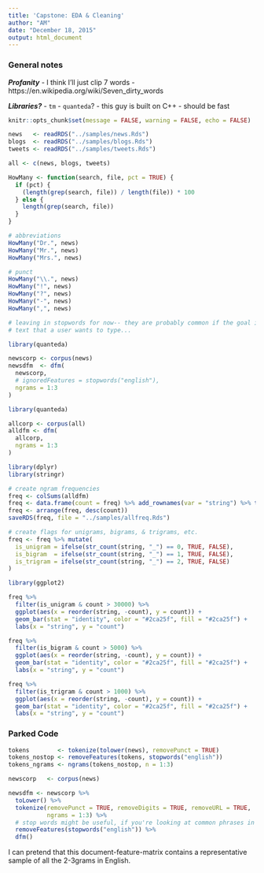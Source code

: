 ```yaml
---
title: 'Capstone: EDA & Cleaning'
author: "AM"
date: "December 18, 2015"
output: html_document
---
```


### General notes

***Profanity***
  - I think I'll just clip 7 words
  - https://en.wikipedia.org/wiki/Seven_dirty_words
  
***Libraries?***
  - `tm`
  - `quanteda`?
      - this guy is built on C++
      - should be fast
  

```r
knitr::opts_chunk$set(message = FALSE, warning = FALSE, echo = FALSE)
```

```r
news   <- readRDS("../samples/news.Rds")
blogs  <- readRDS("../samples/blogs.Rds")
tweets <- readRDS("../samples/tweets.Rds")

all <- c(news, blogs, tweets)
```

```r
HowMany <- function(search, file, pct = TRUE) {
  if (pct) { 
    (length(grep(search, file)) / length(file)) * 100
  } else {
    length(grep(search, file))
  }
}

# abbreviations
HowMany("Dr.", news)
HowMany("Mr.", news)
HowMany("Mrs.", news)

# punct
HowMany("\\.", news)
HowMany("!", news)
HowMany("?", news)
HowMany("-", news)
HowMany(",", news)
```

```r
# leaving in stopwords for now-- they are probably common if the goal is to predict
# text that a user wants to type...

library(quanteda)

newscorp <- corpus(news)
newsdfm  <- dfm(
  newscorp,
  # ignoredFeatures = stopwords("english"),
  ngrams = 1:3
)
```

```r
library(quanteda)

allcorp <- corpus(all)
alldfm <- dfm(
  allcorp,
  ngrams = 1:3
)
```


```r
library(dplyr)
library(stringr)

# create ngram frequencies
freq <- colSums(alldfm)
freq <- data.frame(count = freq) %>% add_rownames(var = "string") %>% tbl_df()
freq <- arrange(freq, desc(count))
saveRDS(freq, file = "../samples/allfreq.Rds")
```

```r
# create flags for unigrams, bigrams, & trigrams, etc.
freq <- freq %>% mutate(
  is_unigram = ifelse(str_count(string, "_") == 0, TRUE, FALSE),
  is_bigram  = ifelse(str_count(string, "_") == 1, TRUE, FALSE),
  is_trigram = ifelse(str_count(string, "_") == 2, TRUE, FALSE)
)
```


```r
library(ggplot2)

freq %>% 
  filter(is_unigram & count > 30000) %>% 
  ggplot(aes(x = reorder(string, -count), y = count)) + 
  geom_bar(stat = "identity", color = "#2ca25f", fill = "#2ca25f") +
  labs(x = "string", y = "count")

freq %>% 
  filter(is_bigram & count > 5000) %>% 
  ggplot(aes(x = reorder(string, -count), y = count)) + 
  geom_bar(stat = "identity", color = "#2ca25f", fill = "#2ca25f") +
  labs(x = "string", y = "count")

freq %>% 
  filter(is_trigram & count > 1000) %>% 
  ggplot(aes(x = reorder(string, -count), y = count)) + 
  geom_bar(stat = "identity", color = "#2ca25f", fill = "#2ca25f") +
  labs(x = "string", y = "count")
```

### Parked Code

```r
tokens        <- tokenize(tolower(news), removePunct = TRUE)
tokens_nostop <- removeFeatures(tokens, stopwords("english"))
tokens_ngrams <- ngrams(tokens_nostop, n = 1:3)
```

```r
newscorp   <- corpus(news)

newsdfm <- newscorp %>% 
  toLower() %>% 
  tokenize(removePunct = TRUE, removeDigits = TRUE, removeURL = TRUE,
           ngrams = 1:3) %>% 
  # stop words might be useful, if you're looking at common phrases in english?
  removeFeatures(stopwords("english")) %>% 
  dfm()
```

I can pretend that this document-feature-matrix contains a representative sample of all the 2-3grams in English.